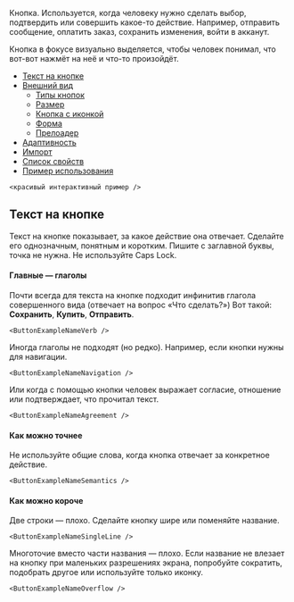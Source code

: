 
Кнопка. Используется, когда человеку нужно сделать выбор, подтвердить или совершить какое-то действие. Например, отправить сообщение, оплатить заказ, сохранить изменения, войти в акканут.

Кнопка в фокусе визуально выделяется, чтобы человек понимал, что вот-вот нажмёт на неё и что-то произойдёт.

<MdxMenu>

- [Текст на кнопке](#текст-на-кнопке)
- [Внешний вид](#внешний-вид)
  - [Типы кнопок](#типы-кнопок)
  - [Размер](#размер)
  - [Кнопка с иконкой](#кнопка-с-иконкой)
  - [Форма](#форма)
  - [Прелоадер](#прелоадер)
- [Адаптивность](#адаптивность)
- [Импорт](#импорт)
- [Список свойств](#список-свойств)
- [Пример использования](#пример-использования)

</MdxMenu>

`<красивый интерактивный пример />`

## Текст на кнопке

Текст на кнопке показывает, за какое действие она отвечает. Сделайте его однозначным,
понятным и коротким. Пишите с заглавной буквы, точка не нужна. Не используйте Caps Lock.

#### Главные — глаголы

Почти всегда для текста на кнопке подходит инфинитив глагола совершенного вида
(отвечает на вопрос «Что сделать?») Вот такой: **Сохранить**, **Купить**, **Отправить**.

`<ButtonExampleNameVerb />`

Иногда глаголы не подходят (но редко). Например, если кнопки нужны для навигации.

`<ButtonExampleNameNavigation />`

Или когда с помощью кнопки человек выражает согласие, отношение или подтверждает, что
прочитал текст.

`<ButtonExampleNameAgreement />`

#### Как можно точнее

Не используйте общие слова, когда кнопка отвечает за конкретное действие.

`<ButtonExampleNameSemantics />`

#### Как можно короче

Две строки — плохо. Сделайте кнопку шире или поменяйте название.

`<ButtonExampleNameSingleLine />`

Многоточие вместо части названия — плохо. Если название не влезает на кнопку
при маленьких разрешениях экрана, попробуйте сократить, подобрать другое или
используйте только иконку.

`<ButtonExampleNameOverflow />`
